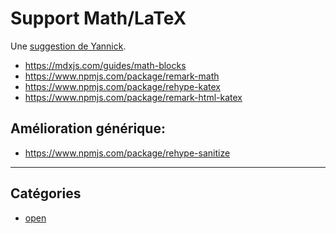 # Support Math/LaTeX

Une [suggestion de Yannick](/custom/testYD).

- https://mdxjs.com/guides/math-blocks
- https://www.npmjs.com/package/remark-math
- https://www.npmjs.com/package/rehype-katex
- https://www.npmjs.com/package/remark-html-katex

## Amélioration générique:

- https://www.npmjs.com/package/rehype-sanitize

<hr />

## Catégories

- [open](/custom/opened-issue)
